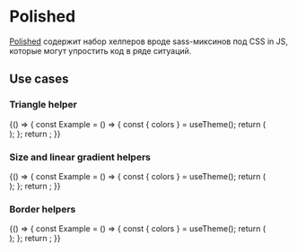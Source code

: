 
<Meta title="Styleguide / Polished" decorators={[centeredDecorator]} />

# Polished

[Polished](https://polished.js.org/) содержит набор хелперов вроде sass-миксинов под CSS in JS, которые могут упростить код в ряде ситуаций.

## Use cases

### Triangle helper

<Canvas>
    <Story name="Triangle Helper">
        {() => {
            const Example = () => {
                const { colors } = useTheme();
                return (
                    <div
                        style={{
                            ...triangle({
                                pointingDirection: 'top',
                                width: `${scale(6)}px`,
                                height: `${scale(6)}px`,
                                foregroundColor: `${colors.brand}`,
                            }),
                        }}
                    ></div>
                );
            };
            return <Example />;
        }}
    </Story>
</Canvas>

### Size and linear gradient helpers

<Canvas>
    <Story name="Size and linear gradient helpers">
        {() => {
            const Example = () => {
                const { colors } = useTheme();
                return (
                    <div
                        style={{
                            ...size(`${scale(10)}px`, `100%`),
                            ...linearGradient({
                                colorStops: [`${colors.brand} 0%`, `${colors.black} 50%`, `${colors.brandSecond} 95%`],
                                toDirection: 'to top right',
                                fallback: `${colors.white}`,
                            }),
                        }}
                    ></div>
                );
            };
            return <Example />;
        }}
    </Story>
</Canvas>

### Border helpers

<Canvas>
    <Story name="Border helpers">
        {() => {
            const Example = () => {
                const { colors } = useTheme();
                return (
                    <div
                        style={{
                            ...size(`${scale(10)}px`, `${scale(20)}px`),
                            ...border('1px', 'solid', `${colors.brand}`),
                            ...borderRadius('top', '10px'),
                        }}
                    ></div>
                );
            };
            return <Example />;
        }}
    </Story>
</Canvas>

